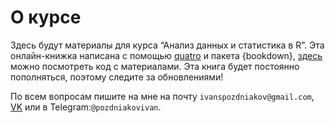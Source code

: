 # О курсе {#sec-about}

Здесь будут материалы для курса "Анализ данных и статистика в R". Эта онлайн-книжка написана с помощью [quatro](https://quarto.org) и пакета {bookdown}, [здесь](https://github.com/Pozdniakov/tidy_stats) можно посмотреть код с материалами. Эта книга будет постоянно пополняться, поэтому следите за обновлениями!

По всем вопросам пишите на мне на почту `ivanspozdniakov@gmail.com`, [VK](https://vk.com/id247411462) или в Telegram:`@pozdniakovivan`.
